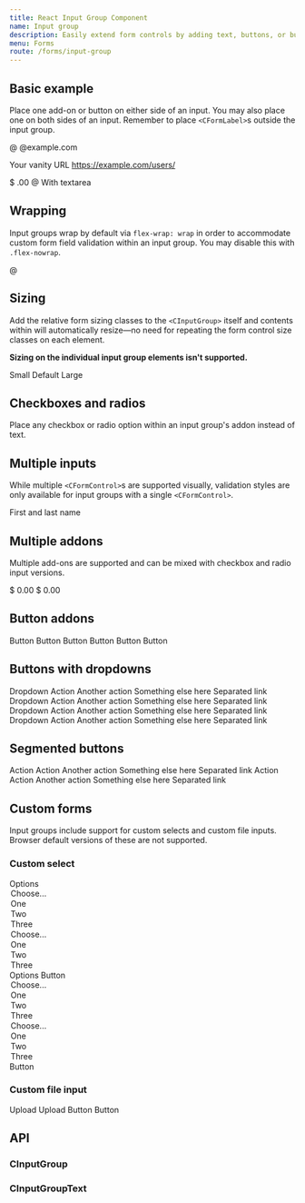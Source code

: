 ```yaml
---
title: React Input Group Component
name: Input group
description: Easily extend form controls by adding text, buttons, or button groups on either side of textual inputs, custom selects, and custom file inputs.
menu: Forms
route: /forms/input-group
---
```



## Basic example

Place one add-on or button on either side of an input. You may also place one on both sides of an input. Remember to place `<CFormLabel>`s outside the input group.

<Playground>
<CInputGroup className="mb-3">
  <CInputGroupText id="basic-addon1">@</CInputGroupText>
  <CFormControl placeholder="Username" aria-label="Username" aria-describedby="basic-addon1"/>
</CInputGroup>

<CInputGroup className="mb-3">
  <CFormControl placeholder="Recipient's username" aria-label="Recipient's username" aria-describedby="basic-addon2"/>
  <CInputGroupText id="basic-addon2">@example.com</CInputGroupText>
</CInputGroup>

<CFormLabel htmlFor="basic-url">Your vanity URL</CFormLabel>
<CInputGroup className="mb-3">
  <CInputGroupText id="basic-addon3">https://example.com/users/</CInputGroupText>
  <CFormControl id="basic-url" aria-describedby="basic-addon3"/>
</CInputGroup>

<CInputGroup className="mb-3">
  <CInputGroupText>$</CInputGroupText>
  <CFormControl aria-label="Amount (to the nearest dollar)"/>
  <CInputGroupText>.00</CInputGroupText>
</CInputGroup>

<CInputGroup className="mb-3">
  <CFormControl placeholder="Username" aria-label="Username"/>
  <CInputGroupText>@</CInputGroupText>
  <CFormControl placeholder="Server" aria-label="Server"/>
</CInputGroup>

<CInputGroup>
  <CInputGroupText>With textarea</CInputGroupText>
  <CFormControl component="textarea" aria-label="With textarea"></CFormControl>
</CInputGroup>
</Playground>

## Wrapping

Input groups wrap by default via `flex-wrap: wrap` in order to accommodate custom form field validation within an input group. You may disable this with `.flex-nowrap`.

<Playground>
<CInputGroup className="flex-nowrap">
  <CInputGroupText id="addon-wrapping">@</CInputGroupText>
  <CFormControl placeholder="Username" aria-label="Username" aria-describedby="addon-wrapping"/>
</CInputGroup>
</Playground>

## Sizing

Add the relative form sizing classes to the `<CInputGroup>` itself and contents within will automatically resize—no need for repeating the form control size classes on each element.

**Sizing on the individual input group elements isn't supported.**

<Playground>
<CInputGroup size="sm" className="mb-3">
  <CInputGroupText id="inputGroup-sizing-sm">Small</CInputGroupText>
  <CFormControl aria-label="Sizing example input" aria-describedby="inputGroup-sizing-sm"/>
</CInputGroup>

<CInputGroup className="mb-3">
  <CInputGroupText id="inputGroup-sizing-default">Default</CInputGroupText>
  <CFormControl aria-label="Sizing example input" aria-describedby="inputGroup-sizing-default"/>
</CInputGroup>

<CInputGroup size="lg">
  <CInputGroupText id="inputGroup-sizing-lg">Large</CInputGroupText>
  <CFormControl aria-label="Sizing example input" aria-describedby="inputGroup-sizing-lg"/>
</CInputGroup>
</Playground>

## Checkboxes and radios

Place any checkbox or radio option within an input group's addon instead of text.

<Playground>
<CInputGroup className="mb-3">
  <CInputGroupText>
    <CFormCheck type="checkbox" value="" aria-label="Checkbox for following text input"/>
  </CInputGroupText>
  <CFormControl aria-label="Text input with checkbox"/>
</CInputGroup>

<CInputGroup>
  <CInputGroupText>
    <CFormCheck type="radio" value="" aria-label="Radio button for following text input"/>
  </CInputGroupText>
  <CFormControl aria-label="Text input with radio button"/>
</CInputGroup>
</Playground>

## Multiple inputs

While multiple `<CFormControl>`s are supported visually, validation styles are only available for input groups with a single `<CFormControl>`.

<Playground>
<CInputGroup>
  <CInputGroupText>First and last name</CInputGroupText>
  <CFormControl aria-label="First name"/>
  <CFormControl aria-label="Last name"/>
</CInputGroup>
</Playground>

## Multiple addons

Multiple add-ons are supported and can be mixed with checkbox and radio input versions.

<Playground>
<CInputGroup className="mb-3">
  <CInputGroupText>$</CInputGroupText>
  <CInputGroupText>0.00</CInputGroupText>
  <CFormControl aria-label="Dollar amount (with dot and two decimal places)"/>
</CInputGroup>

<CInputGroup>
  <CFormControl aria-label="Dollar amount (with dot and two decimal places)"/>
  <CInputGroupText>$</CInputGroupText>
  <CInputGroupText>0.00</CInputGroupText>
</CInputGroup>
</Playground>

## Button addons

<Playground>
<CInputGroup className="mb-3">
  <CButton type="button" color="secondary" variant="outline" id="button-addon1">Button</CButton>
  <CFormControl placeholder="" aria-label="Example text with button addon" aria-describedby="button-addon1"/>
</CInputGroup>

<CInputGroup className="mb-3">
  <CFormControl placeholder="Recipient's username" aria-label="Recipient's username" aria-describedby="button-addon2"/>
  <CButton type="button" color="secondary" variant="outline" id="button-addon2">Button</CButton>
</CInputGroup>

<CInputGroup className="mb-3">
  <CButton type="button" color="secondary" variant="outline">Button</CButton>
  <CButton type="button" color="secondary" variant="outline">Button</CButton>
  <CFormControl placeholder="" aria-label="Example text with two button addons"/>
</CInputGroup>

<CInputGroup>
  <CFormControl placeholder="Recipient's username" aria-label="Recipient's username with two button addons"/>
  <CButton type="button" color="secondary" variant="outline">Button</CButton>
  <CButton type="button" color="secondary" variant="outline">Button</CButton>
</CInputGroup>
</Playground>

## Buttons with dropdowns

<Playground>
<CInputGroup className="mb-3">
  <CDropdown>
    <CDropdownToggle color="secondary" variant="outline">Dropdown</CDropdownToggle>
    <CDropdownMenu>
      <CDropdownItem href="#">Action</CDropdownItem>
      <CDropdownItem href="#">Another action</CDropdownItem>
      <CDropdownItem href="#">Something else here</CDropdownItem>
      <CDropdownDivider/>
      <CDropdownItem href="#">Separated link</CDropdownItem>
    </CDropdownMenu>
  </CDropdown>
  <CFormControl aria-label="Text input with dropdown button"/>
</CInputGroup>

<CInputGroup className="mb-3">
  <CFormControl aria-label="Text input with dropdown button"/>
  <CDropdown alignment="end">
    <CDropdownToggle color="secondary" variant="outline">Dropdown</CDropdownToggle>
    <CDropdownMenu>
      <CDropdownItem href="#">Action</CDropdownItem>
      <CDropdownItem href="#">Another action</CDropdownItem>
      <CDropdownItem href="#">Something else here</CDropdownItem>
      <CDropdownDivider/>
      <CDropdownItem href="#">Separated link</CDropdownItem>
    </CDropdownMenu>
  </CDropdown>
</CInputGroup>

<CInputGroup>
  <CDropdown>
    <CDropdownToggle color="secondary" variant="outline">Dropdown</CDropdownToggle>
    <CDropdownMenu>
      <CDropdownItem href="#">Action</CDropdownItem>
      <CDropdownItem href="#">Another action</CDropdownItem>
      <CDropdownItem href="#">Something else here</CDropdownItem>
      <CDropdownDivider/>
      <CDropdownItem href="#">Separated link</CDropdownItem>
    </CDropdownMenu>
  </CDropdown>
  <CFormControl aria-label="Text input with 2 dropdown buttons"/>
  <CDropdown alignment="end">
    <CDropdownToggle color="secondary" variant="outline">Dropdown</CDropdownToggle>
    <CDropdownMenu>
      <CDropdownItem href="#">Action</CDropdownItem>
      <CDropdownItem href="#">Another action</CDropdownItem>
      <CDropdownItem href="#">Something else here</CDropdownItem>
      <CDropdownDivider/>
      <CDropdownItem href="#">Separated link</CDropdownItem>
    </CDropdownMenu>
  </CDropdown>
</CInputGroup>
</Playground>

## Segmented buttons

<Playground>
<CInputGroup className="mb-3">
  <CDropdown>
    <CButton type="button" color="secondary" variant="outline">Action</CButton>
    <CDropdownToggle color="secondary" variant="outline" split/>
    <CDropdownMenu>
      <CDropdownItem href="#">Action</CDropdownItem>
      <CDropdownItem href="#">Another action</CDropdownItem>
      <CDropdownItem href="#">Something else here</CDropdownItem>
      <CDropdownDivider/>
      <CDropdownItem href="#">Separated link</CDropdownItem>
    </CDropdownMenu>
  </CDropdown>
  <CFormControl aria-label="Text input with segmented dropdown button"/>
</CInputGroup>

<CInputGroup>
  <CFormControl aria-label="Text input with segmented dropdown button"/>
  <CDropdown alignment="end">
    <CButton type="button" color="secondary" variant="outline">Action</CButton>
    <CDropdownToggle color="secondary" variant="outline" split/>
    <CDropdownMenu>
      <CDropdownItem href="#">Action</CDropdownItem>
      <CDropdownItem href="#">Another action</CDropdownItem>
      <CDropdownItem href="#">Something else here</CDropdownItem>
      <CDropdownDivider/>
      <CDropdownItem href="#">Separated link</CDropdownItem>
    </CDropdownMenu>
  </CDropdown>
</CInputGroup>
</Playground>

## Custom forms

Input groups include support for custom selects and custom file inputs. Browser default versions of these are not supported.

### Custom select

<Playground>
<CInputGroup className="mb-3">
  <CInputGroupText component="label" htmlFor="inputGroupSelect01">Options</CInputGroupText>
  <CFormSelect id="inputGroupSelect01">
    <option selected>Choose...</option>
    <option value="1">One</option>
    <option value="2">Two</option>
    <option value="3">Three</option>
  </CFormSelect>
</CInputGroup>

<CInputGroup className="mb-3">
  <CFormSelect id="inputGroupSelect02">
    <option selected>Choose...</option>
    <option value="1">One</option>
    <option value="2">Two</option>
    <option value="3">Three</option>
  </CFormSelect>
  <CInputGroupText component="label" htmlFor="inputGroupSelect02">Options</CInputGroupText>
</CInputGroup>

<CInputGroup className="mb-3">
  <CButton type="button" color="secondary" variant="outline">Button</CButton>
  <CFormSelect id="inputGroupSelect03" aria-label="Example select with button addon">
    <option selected>Choose...</option>
    <option value="1">One</option>
    <option value="2">Two</option>
    <option value="3">Three</option>
  </CFormSelect>
</CInputGroup>

<CInputGroup>
  <CFormSelect id="inputGroupSelect04" aria-label="Example select with button addon">
    <option selected>Choose...</option>
    <option value="1">One</option>
    <option value="2">Two</option>
    <option value="3">Three</option>
  </CFormSelect>
  <CButton type="button" color="secondary" variant="outline">Button</CButton>
</CInputGroup>
</Playground>

### Custom file input

<Playground>
<CInputGroup className="mb-3">
  <CInputGroupText component="label" htmlFor="inputGroupFile01">Upload</CInputGroupText>
  <CFormControl type="file" id="inputGroupFile01"/>
</CInputGroup>

<CInputGroup className="mb-3">
  <CFormControl type="file" id="inputGroupFile02"/>
  <CInputGroupText component="label" htmlFor="inputGroupFile02">Upload</CInputGroupText>
</CInputGroup>

<CInputGroup className="mb-3">
  <CButton type="button" color="secondary" variant="outline" id="inputGroupFileAddon03">Button</CButton>
  <CFormControl type="file" id="inputGroupFile03" aria-describedby="inputGroupFileAddon03" aria-label="Upload"/>
</CInputGroup>

<CInputGroup>
  <CFormControl type="file" id="inputGroupFile04" aria-describedby="inputGroupFileAddon04" aria-label="Upload"/>
  <CButton type="button" color="secondary" variant="outline" id="inputGroupFileAddon04">Button</CButton>
</CInputGroup>
</Playground>

## API

### CInputGroup

<Props of={CInputGroup} />

### CInputGroupText

<Props of={CInputGroupText} />
